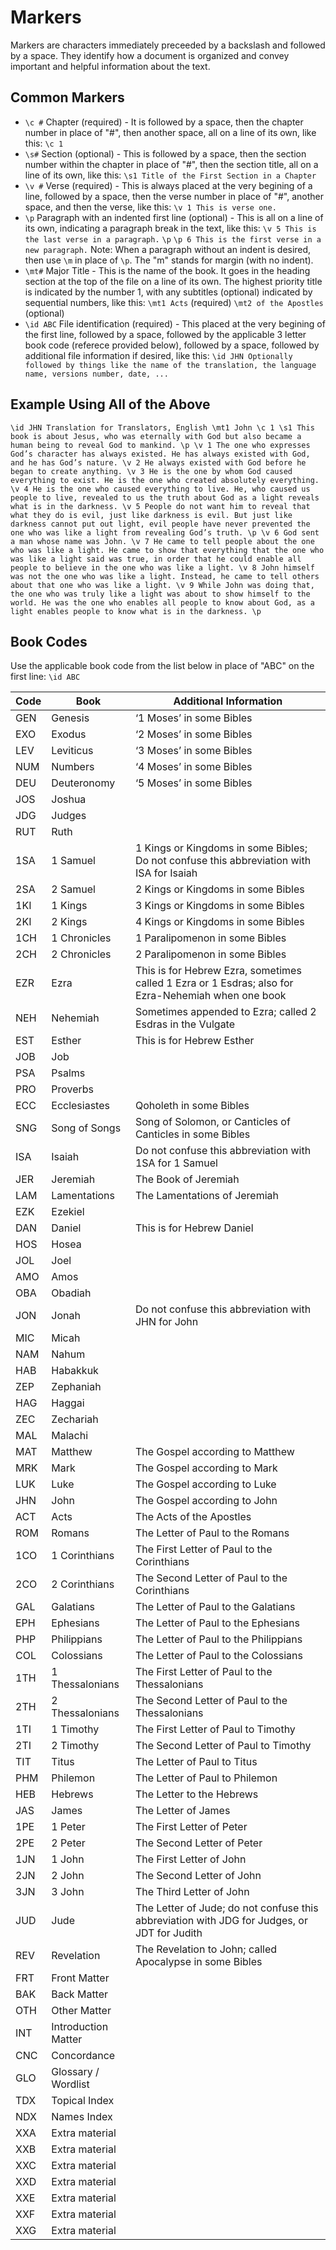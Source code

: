 # Markers
Markers are characters immediately preceeded by a backslash and followed by a space. They identify how a document is organized and convey important and helpful information about the text.

## Common Markers
- `\c #` Chapter (required) - It is followed by a space, then the chapter number in place of "#", then another space, all on a line of its own, like this:
    `\c 1`
- `\s#` Section (optional) - This is followed by a space, then the section number within the chapter in place of "#", then the section title, all on a line of its own, like this:
    `\s1 Title of the First Section in a Chapter`
- `\v #` Verse (required) - This is always placed at the very begining of a line, followed by a space, then the verse number in place of "#", another space, and then the verse, like this:
    `\v 1 This is verse one.`
- `\p` Paragraph with an indented first line (optional) - This is all on a line of its own, indicating a paragraph break in the text, like this:
    `\v 5 This is the last verse in a paragraph.`
    `\p`
    `\p 6 This is the first verse in a new paragraph.`
    Note:  When a paragraph without an indent is desired, then use `\m` in place of `\p`. The "m" stands for margin (with no indent).
- `\mt#` Major Title - This is the name of the book. It goes in the heading section at the top of the file on a line of its own. The highest priority title is indicated by the number 1, with any subtitles (optional) indicated by sequential numbers, like this:
    `\mt1 Acts` (required)
    `\mt2 of the Apostles` (optional)
- `\id ABC` File identification (required) - This placed at the very begining of the first line, followed by a space, followed by the applicable 3 letter book code (referece provided below), followed by a space, followed by additional file information if desired, like this:
    `\id JHN Optionally followed by things like the name of the translation, the language name, versions number, date, ...`

## Example Using All of the Above
`\id JHN Translation for Translators, English
\mt1 John
\c 1
\s1 This book is about Jesus, who was eternally with God but also became a human being to reveal God to mankind.
\p
\v 1 The one who expresses God’s character has always existed. He has always existed with God, and he has God’s nature.
\v 2 He always existed with God before he began to create anything.
\v 3 He is the one by whom God caused everything to exist. He is the one who created absolutely everything.
\v 4 He is the one who caused everything to live. He, who caused us people to live, revealed to us the truth about God as a light reveals what is in the darkness.
\v 5 People do not want him to reveal that what they do is evil, just like darkness is evil. But just like darkness cannot put out light, evil people have never prevented the one who was like a light from revealing God’s truth.
\p
\v 6 God sent a man whose name was John.
\v 7 He came to tell people about the one who was like a light. He came to show that everything that the one who was like a light said was true, in order that he could enable all people to believe in the one who was like a light.
\v 8 John himself was not the one who was like a light. Instead, he came to tell others about that one who was like a light.
\v 9 While John was doing that, the one who was truly like a light was about to show himself to the world. He was the one who enables all people to know about God, as a light enables people to know what is in the darkness.
\p`

## Book Codes
Use the applicable book code from the list below in place of "ABC" on the first line:
`\id ABC`

| Code | Book | Additional Information |
| --- | --- | --- |
| GEN | Genesis | ‘1 Moses’ in some Bibles |
| EXO | Exodus | ‘2 Moses’ in some Bibles |
| LEV | Leviticus | ‘3 Moses’ in some Bibles |
| NUM | Numbers | ‘4 Moses’ in some Bibles |
| DEU | Deuteronomy | ‘5 Moses’ in some Bibles |
| JOS | Joshua |  |
| JDG | Judges |  |
| RUT | Ruth |  |
| 1SA | 1 Samuel | 1 Kings or Kingdoms in some Bibles; Do not confuse this abbreviation with ISA for Isaiah |
| 2SA | 2 Samuel | 2 Kings or Kingdoms in some Bibles |
| 1KI | 1 Kings | 3 Kings or Kingdoms in some Bibles |
| 2KI | 2 Kings | 4 Kings or Kingdoms in some Bibles |
| 1CH | 1 Chronicles | 1 Paralipomenon in some Bibles |
| 2CH | 2 Chronicles | 2 Paralipomenon in some Bibles |
| EZR | Ezra | This is for Hebrew Ezra, sometimes called 1 Ezra or 1 Esdras; also for Ezra-Nehemiah when one book |
| NEH | Nehemiah | Sometimes appended to Ezra; called 2 Esdras in the Vulgate |
| EST | Esther | This is for Hebrew Esther |
| JOB | Job |  |
| PSA | Psalms |  |
| PRO | Proverbs |  |
| ECC | Ecclesiastes | Qoholeth in some Bibles |
| SNG | Song of Songs | Song of Solomon, or Canticles of Canticles in some Bibles |
| ISA | Isaiah | Do not confuse this abbreviation with 1SA for 1 Samuel |
| JER | Jeremiah | The Book of Jeremiah |
| LAM | Lamentations | The Lamentations of Jeremiah |
| EZK | Ezekiel |  |
| DAN | Daniel | This is for Hebrew Daniel |
| HOS | Hosea |  |
| JOL | Joel |  |
| AMO | Amos |  |
| OBA | Obadiah |  |
| JON | Jonah | Do not confuse this abbreviation with JHN for John |
| MIC | Micah |  |
| NAM | Nahum |  |
| HAB | Habakkuk |  |
| ZEP | Zephaniah |  |
| HAG | Haggai |  |
| ZEC | Zechariah |  |
| MAL | Malachi |  |
| MAT | Matthew | The Gospel according to Matthew |
| MRK | Mark | The Gospel according to Mark |
| LUK | Luke | The Gospel according to Luke |
| JHN | John | The Gospel according to John |
| ACT | Acts | The Acts of the Apostles |
| ROM | Romans | The Letter of Paul to the Romans |
| 1CO | 1 Corinthians | The First Letter of Paul to the Corinthians |
| 2CO | 2 Corinthians | The Second Letter of Paul to the Corinthians |
| GAL | Galatians | The Letter of Paul to the Galatians |
| EPH | Ephesians | The Letter of Paul to the Ephesians |
| PHP | Philippians | The Letter of Paul to the Philippians |
| COL | Colossians | The Letter of Paul to the Colossians |
| 1TH | 1 Thessalonians | The First Letter of Paul to the Thessalonians |
| 2TH | 2 Thessalonians | The Second Letter of Paul to the Thessalonians |
| 1TI | 1 Timothy | The First Letter of Paul to Timothy |
| 2TI | 2 Timothy | The Second Letter of Paul to Timothy |
| TIT | Titus | The Letter of Paul to Titus |
| PHM | Philemon | The Letter of Paul to Philemon |
| HEB | Hebrews | The Letter to the Hebrews |
| JAS | James | The Letter of James |
| 1PE | 1 Peter | The First Letter of Peter |
| 2PE | 2 Peter | The Second Letter of Peter |
| 1JN | 1 John | The First Letter of John |
| 2JN | 2 John | The Second Letter of John |
| 3JN | 3 John | The Third Letter of John |
| JUD | Jude | The Letter of Jude; do not confuse this abbreviation with JDG for Judges, or JDT for Judith |
| REV | Revelation | The Revelation to John; called Apocalypse in some Bibles |
| FRT | Front Matter |  |
| BAK | Back Matter |  |
| OTH | Other Matter |  |
| INT | Introduction Matter |  |
| CNC | Concordance |  |
| GLO | Glossary / Wordlist |  |
| TDX | Topical Index |  |
| NDX | Names Index |  |
| XXA | Extra material |  |
| XXB | Extra material |  |
| XXC | Extra material |  |
| XXD | Extra material |  |
| XXE | Extra material |  |
| XXF | Extra material |  |
| XXG | Extra material |  |
